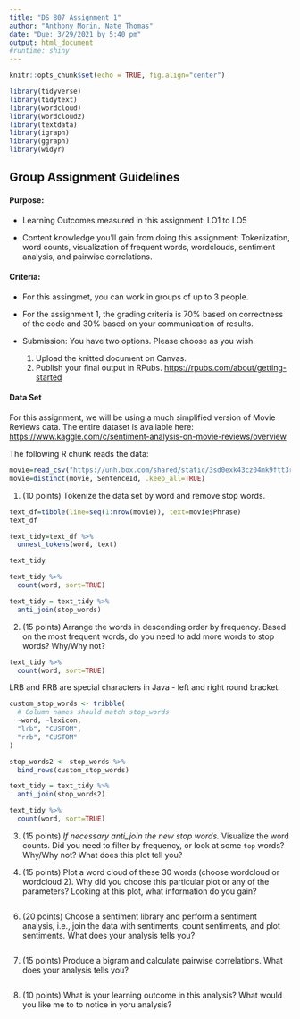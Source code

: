 ```yaml
---
title: "DS 807 Assignment 1"
author: "Anthony Morin, Nate Thomas"
date: "Due: 3/29/2021 by 5:40 pm"
output: html_document
#runtime: shiny
---
```


```r
knitr::opts_chunk$set(echo = TRUE, fig.align="center")

library(tidyverse)
library(tidytext)
library(wordcloud)
library(wordcloud2)
library(textdata)
library(igraph)
library(ggraph)
library(widyr)
```

## Group Assignment Guidelines

#### Purpose:
  
- Learning Outcomes measured in this assignment: LO1 to LO5

- Content knowledge you’ll gain from doing this assignment: Tokenization, word counts, visualization of frequent words, wordclouds, sentiment analysis, and pairwise correlations.

#### Criteria:

- For this assingmet, you can work in groups of up to 3 people.

- For the assignment 1, the grading criteria is 70% based on correctness of the code and 30% based on your communication of results.

- Submission: You have two options. Please choose as you wish.

    1. Upload the knitted document on Canvas.
    2. Publish your final output in RPubs. <https://rpubs.com/about/getting-started>
    


#### Data Set

For this assignment, we will be using a much simplified version of Movie Reviews data. The entire dataset is available here: <https://www.kaggle.com/c/sentiment-analysis-on-movie-reviews/overview>

The following R chunk reads the data:

```r
movie=read_csv("https://unh.box.com/shared/static/3sd0exk43cz04mk9ftt3r4jomhaus6m0.csv")
movie=distinct(movie, SentenceId, .keep_all=TRUE)

```

1. (10 points) Tokenize the data set by word and remove stop words. 

```r
text_df=tibble(line=seq(1:nrow(movie)), text=movie$Phrase)
text_df

text_tidy=text_df %>%
  unnest_tokens(word, text)

text_tidy

text_tidy %>%
  count(word, sort=TRUE)

text_tidy = text_tidy %>%
  anti_join(stop_words)
```

2. (15 points) Arrange the words in descending order by frequency. Based on the most frequent words, do you need to add more words to stop words? Why/Why not?

```r
text_tidy %>%
  count(word, sort=TRUE)
```

LRB and RRB are special characters in Java - left and right round bracket.

```r
custom_stop_words <- tribble(
  # Column names should match stop_words
  ~word, ~lexicon,
  "lrb", "CUSTOM",
  "rrb", "CUSTOM"
)

stop_words2 <- stop_words %>% 
  bind_rows(custom_stop_words)

text_tidy = text_tidy %>%
  anti_join(stop_words2)

text_tidy %>%
  count(word, sort=TRUE)
```

3. (15 points) *If necessary anti_join the new stop words.* Visualize the word counts. Did you need to filter by frequency, or look at some `top` words? Why/Why not? What does this plot tell you?



4. (15 points) Plot a word cloud of these 30 words (choose wordcloud or wordcloud 2). Why did you choose this particular plot or any of the parameters? Looking at this plot, what information do you gain?

```r

```

6. (20 points) Choose a sentiment library and perform a sentiment analysis, i.e., join the data with sentiments, count sentiments, and plot sentiments. What does your analysis tells you?

```r

```

7. (15 points) Produce a bigram and calculate pairwise correlations. What does your analysis tells you?

```r

```

8. (10 points) What is your learning outcome in this analysis? What would you like me to to notice in yoru analysis?
